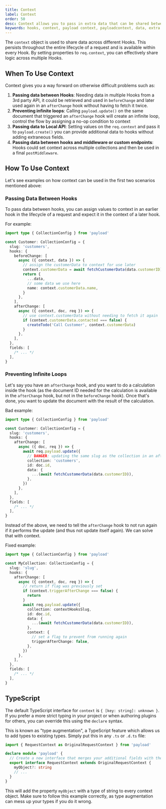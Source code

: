 ```yaml
---
title: Context
label: Context
order: 50
desc: Context allows you to pass in extra data that can be shared between hooks
keywords: hooks, context, payload context, payloadcontext, data, extra data, shared data, shared, extra
---
```


The `context` object is used to share data across different Hooks. This persists throughout the entire lifecycle of a request and is available within every Hook. By setting properties to `req.context`, you can effectively share logic across multiple Hooks.

## When To Use Context

Context gives you a way forward on otherwise difficult problems such as:

1. **Passing data between Hooks**: Needing data in multiple Hooks from a 3rd party API, it could be retrieved and used in `beforeChange` and later used again in an `afterChange` hook without having to fetch it twice.
2. **Preventing infinite loops**: Calling `payload.update()` on the same document that triggered an `afterChange` hook will create an infinite loop, control the flow by assigning a no-op condition to context
3. **Passing data to Local API**: Setting values on the `req.context` and pass it to `payload.create()` you can provide additional data to hooks without adding extraneous fields.
4. **Passing data between hooks and middleware or custom endpoints**: Hooks could set context across multiple collections and then be used in a final `postMiddleware`.

## How To Use Context

Let's see examples on how context can be used in the first two scenarios mentioned above:

### Passing Data Between Hooks

To pass data between hooks, you can assign values to context in an earlier hook in the lifecycle of a request and expect it in the context of a later hook.

For example:

```ts
import type { CollectionConfig } from 'payload'

const Customer: CollectionConfig = {
  slug: 'customers',
  hooks: {
    beforeChange: [
      async ({ context, data }) => {
        // assign the customerData to context for use later
        context.customerData = await fetchCustomerData(data.customerID)
        return {
          ...data,
          // some data we use here
          name: context.customerData.name,
        }
      },
    ],
    afterChange: [
      async ({ context, doc, req }) => {
        // use context.customerData without needing to fetch it again
        if (context.customerData.contacted === false) {
          createTodo('Call Customer', context.customerData)
        }
      },
    ],
  },
  fields: [
    /* ... */
  ],
}
```

### Preventing Infinite Loops

Let's say you have an `afterChange` hook, and you want to do a calculation inside the hook (as the document ID needed for the calculation is available in the `afterChange` hook, but not in the `beforeChange` hook). Once that's done, you want to update the document with the result of the calculation.

Bad example:

```ts
import type { CollectionConfig } from 'payload'

const Customer: CollectionConfig = {
  slug: 'customers',
  hooks: {
    afterChange: [
      async ({ doc, req }) => {
        await req.payload.update({
          // DANGER: updating the same slug as the collection in an afterChange will create an infinite loop!
          collection: 'customers',
          id: doc.id,
          data: {
            ...(await fetchCustomerData(data.customerID)),
          },
        })
      },
    ],
  },
  fields: [
    /* ... */
  ],
}
```

Instead of the above, we need to tell the `afterChange` hook to not run again if it performs the update (and thus not update itself again). We can solve that with context.

Fixed example:

```ts
import type { CollectionConfig } from 'payload'

const MyCollection: CollectionConfig = {
  slug: 'slug',
  hooks: {
    afterChange: [
      async ({ context, doc, req }) => {
        // return if flag was previously set
        if (context.triggerAfterChange === false) {
          return
        }
        await req.payload.update({
          collection: contextHooksSlug,
          id: doc.id,
          data: {
            ...(await fetchCustomerData(data.customerID)),
          },
          context: {
            // set a flag to prevent from running again
            triggerAfterChange: false,
          },
        })
      },
    ],
  },
  fields: [
    /* ... */
  ],
}
```

## TypeScript

The default TypeScript interface for `context` is `{ [key: string]: unknown }`. If you prefer a more strict typing in your project or when authoring plugins for others, you can override this using the `declare` syntax.

This is known as "type augmentation", a TypeScript feature which allows us to add types to existing types. Simply put this in any `.ts` or `.d.ts` file:

```ts
import { RequestContext as OriginalRequestContext } from 'payload'

declare module 'payload' {
  // Create a new interface that merges your additional fields with the original one
  export interface RequestContext extends OriginalRequestContext {
    myObject?: string
    // ...
  }
}
```

This will add the property `myObject` with a type of string to every context object. Make sure to follow this example correctly, as type augmentation can mess up your types if you do it wrong.
